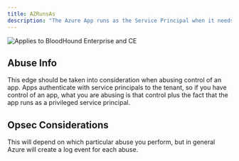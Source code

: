 ---
title: AZRunsAs
description: "The Azure App runs as the Service Principal when it needs to authenticate to the tenant."
---

<img noZoom src="/assets/enterprise-AND-community-edition-pill-tag.svg" alt="Applies to BloodHound Enterprise and CE"/>


## Abuse Info

This edge should be taken into consideration when abusing control of an app. Apps authenticate with service principals to the tenant, so if you have control of an app, what you are abusing is that control plus the fact that the app runs as a privileged service principal.

## Opsec Considerations

This will depend on which particular abuse you perform, but in general Azure will create a log event for each abuse.
